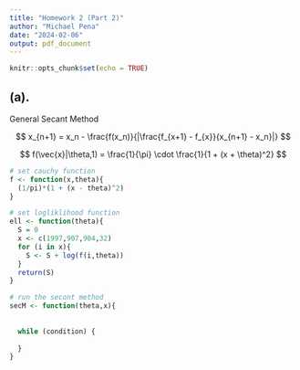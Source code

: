 ```yaml
---
title: "Homework 2 (Part 2)"
author: "Michael Pena"
date: "2024-02-06"
output: pdf_document
---
```


```r
knitr::opts_chunk$set(echo = TRUE)
```

## (a).

General Secant Method

$$
x_{n+1} = x_n - \frac{f(x_n)}{|\frac{f_{x+1} - f_{x}}{x_{n+1} - x_n}|}
$$

$$
f(\vec{x}|\theta,1) = \frac{1}{\pi} \cdot \frac{1}{1 + (x + \theta)^2}
$$

```r
# set cauchy function
f <- function(x,theta){
  (1/pi)*(1 + (x - theta)^2)
}

# set logliklihood function
ell <- function(theta){
  S = 0
  x <- c(1997,907,904,32)
  for (i in x){
    S <- S + log(f(i,theta))
  }
  return(S)
}
```

```r
# run the secont method
secM <- function(theta,x){
  
  
  while (condition) {
    
  }
}
```


